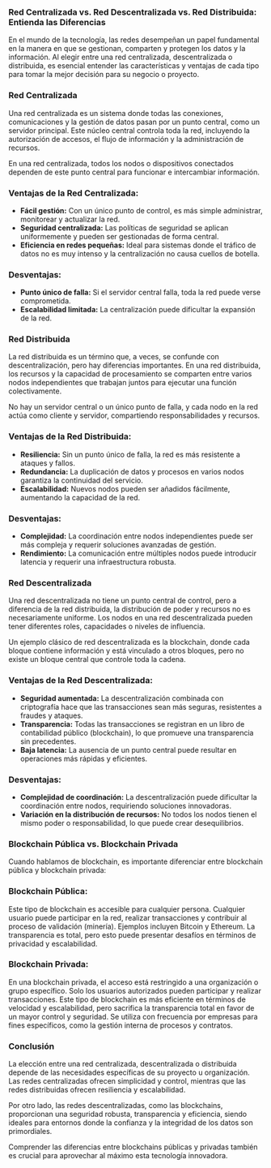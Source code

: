 ### Red Centralizada vs. Red Descentralizada vs. Red Distribuida: Entienda las Diferencias

En el mundo de la tecnología, las redes desempeñan un papel fundamental en la manera en que se gestionan, comparten y protegen los datos y la información. Al elegir entre una red centralizada, descentralizada o distribuida, es esencial entender las características y ventajas de cada tipo para tomar la mejor decisión para su negocio o proyecto.

### Red Centralizada

Una red centralizada es un sistema donde todas las conexiones, comunicaciones y la gestión de datos pasan por un punto central, como un servidor principal. Este núcleo central controla toda la red, incluyendo la autorización de accesos, el flujo de información y la administración de recursos.

En una red centralizada, todos los nodos o dispositivos conectados dependen de este punto central para funcionar e intercambiar información.

### Ventajas de la Red Centralizada:

- **Fácil gestión:** Con un único punto de control, es más simple administrar, monitorear y actualizar la red.
- **Seguridad centralizada:** Las políticas de seguridad se aplican uniformemente y pueden ser gestionadas de forma central.
- **Eficiencia en redes pequeñas:** Ideal para sistemas donde el tráfico de datos no es muy intenso y la centralización no causa cuellos de botella.

### Desventajas:

- **Punto único de falla:** Si el servidor central falla, toda la red puede verse comprometida.
- **Escalabilidad limitada:** La centralización puede dificultar la expansión de la red.

### Red Distribuida

La red distribuida es un término que, a veces, se confunde con descentralización, pero hay diferencias importantes. En una red distribuida, los recursos y la capacidad de procesamiento se comparten entre varios nodos independientes que trabajan juntos para ejecutar una función colectivamente.

No hay un servidor central o un único punto de falla, y cada nodo en la red actúa como cliente y servidor, compartiendo responsabilidades y recursos.

### Ventajas de la Red Distribuida:

- **Resiliencia:** Sin un punto único de falla, la red es más resistente a ataques y fallos.
- **Redundancia:** La duplicación de datos y procesos en varios nodos garantiza la continuidad del servicio.
- **Escalabilidad:** Nuevos nodos pueden ser añadidos fácilmente, aumentando la capacidad de la red.

### Desventajas:

- **Complejidad:** La coordinación entre nodos independientes puede ser más compleja y requerir soluciones avanzadas de gestión.
- **Rendimiento:** La comunicación entre múltiples nodos puede introducir latencia y requerir una infraestructura robusta.

### Red Descentralizada

Una red descentralizada no tiene un punto central de control, pero a diferencia de la red distribuida, la distribución de poder y recursos no es necesariamente uniforme. Los nodos en una red descentralizada pueden tener diferentes roles, capacidades o niveles de influencia.

Un ejemplo clásico de red descentralizada es la blockchain, donde cada bloque contiene información y está vinculado a otros bloques, pero no existe un bloque central que controle toda la cadena.

### Ventajas de la Red Descentralizada:

- **Seguridad aumentada:** La descentralización combinada con criptografía hace que las transacciones sean más seguras, resistentes a fraudes y ataques.
- **Transparencia:** Todas las transacciones se registran en un libro de contabilidad público (blockchain), lo que promueve una transparencia sin precedentes.
- **Baja latencia:** La ausencia de un punto central puede resultar en operaciones más rápidas y eficientes.

### Desventajas:

- **Complejidad de coordinación:** La descentralización puede dificultar la coordinación entre nodos, requiriendo soluciones innovadoras.
- **Variación en la distribución de recursos:** No todos los nodos tienen el mismo poder o responsabilidad, lo que puede crear desequilibrios.

### Blockchain Pública vs. Blockchain Privada

Cuando hablamos de blockchain, es importante diferenciar entre blockchain pública y blockchain privada:

### Blockchain Pública:

Este tipo de blockchain es accesible para cualquier persona. Cualquier usuario puede participar en la red, realizar transacciones y contribuir al proceso de validación (minería). Ejemplos incluyen Bitcoin y Ethereum. La transparencia es total, pero esto puede presentar desafíos en términos de privacidad y escalabilidad.

### Blockchain Privada:

En una blockchain privada, el acceso está restringido a una organización o grupo específico. Solo los usuarios autorizados pueden participar y realizar transacciones. Este tipo de blockchain es más eficiente en términos de velocidad y escalabilidad, pero sacrifica la transparencia total en favor de un mayor control y seguridad. Se utiliza con frecuencia por empresas para fines específicos, como la gestión interna de procesos y contratos.

### Conclusión

La elección entre una red centralizada, descentralizada o distribuida depende de las necesidades específicas de su proyecto u organización. Las redes centralizadas ofrecen simplicidad y control, mientras que las redes distribuidas ofrecen resiliencia y escalabilidad.

Por otro lado, las redes descentralizadas, como las blockchains, proporcionan una seguridad robusta, transparencia y eficiencia, siendo ideales para entornos donde la confianza y la integridad de los datos son primordiales.

Comprender las diferencias entre blockchains públicas y privadas también es crucial para aprovechar al máximo esta tecnología innovadora.
